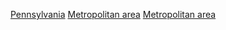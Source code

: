 [[Category:美國各州城市群|Pennsylvania]]
[[Category:賓夕法尼亞州聚居地|Metropolitan area]]
[[Category:賓夕法尼亞州人口|Metropolitan area]]